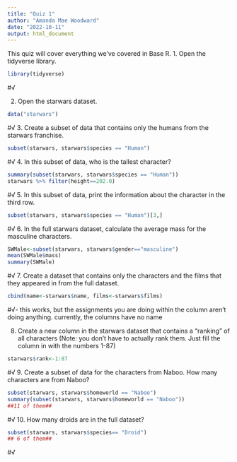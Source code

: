 ```yaml
---
title: "Quiz 1"
author: "Amanda Mae Woodward"
date: "2022-10-11"
output: html_document
---
```

This quiz will cover everything we've covered in Base R. 
1. Open the tidyverse library.
```r
library(tidyverse)
```
#√

2. Open the starwars dataset.
```r
data("starwars")
```
#√
3. Create a subset of data that contains only the humans from the starwars franchise.
```r
subset(starwars, starwars$species == "Human")
```
#√
4. In this subset of data, who is the tallest character?
```r
summary(subset(starwars, starwars$species == "Human"))
starwars %>% filter(height==202.0)
```
#√
5. In this subset of data, print the information about the character in the third row. 
```r
subset(starwars, starwars$species == "Human")[3,]
```
#√
6. In the full starwars dataset, calculate the average mass for the masculine characters. 
```r

SWMale<-subset(starwars, starwars$gender=="masculine")
mean(SWMale$mass)
summary(SWMale)
```
#√
7. Create a dataset that contains only the characters and the films that they appeared in from the full dataset.
```r
cbind(name<-starwars$name, films<-starwars$films)
```
#√- this works, but the assignments you are doing within the column aren't doing anything. currently, the columns have no name

8. Create a new column in the starwars dataset that contains a "ranking" of all characters (Note: you don't have to actually rank them. Just fill the column in with the numbers 1-87)
```r
starwars$rank<-1:87
```
#√
9. Create a subset of data for the characters from Naboo. How many characters are from Naboo? 
```r
subset(starwars, starwars$homeworld == "Naboo")
summary(subset(starwars, starwars$homeworld == "Naboo"))
##11 of them##
```
#√
10. How many droids are in the full dataset? 
```r
subset(starwars, starwars$species== "Droid")
## 6 of them##
```
#√
